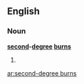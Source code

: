 ==English==

===Noun===
'''[[second]]-[[degree]] [[burn]]s'''

# {{plural of|[[second-degree burn]]}}

[[ar:second-degree burns]]